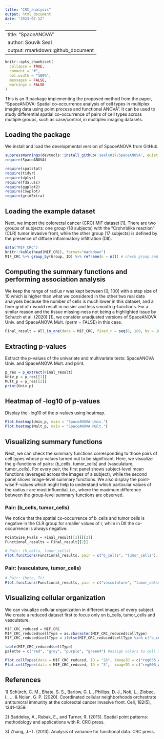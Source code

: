 ```yaml
---
title: "CRC_analysis"
output: html_document
date: "2023-07-12"
---
```

---
title: "SpaceANOVA"
author: Souvik Seal
output: rmarkdown::github_document
---

```r
knitr::opts_chunk$set(
  collapse = TRUE,
  comment = "#",
  out.width = "100%",
  messages = FALSE,
  warnings = FALSE
)
```

This is an R package implementing the proposed method from the paper, "SpaceANOVA: Spatial co-occurrence analysis of cell types in multiplex imaging data using point
process and functional ANOVA". It can be used to study differential spatial co-occurrence of pairs of cell types across multiple groups, such as case/control, in multiplex imaging datasets.

## Loading the package

We install and load the developmental version of SpaceANOVA from GitHub.

```r

suppressWarnings(devtools::install_github('sealx017/SpaceANOVA', quiet = TRUE))
require(SpaceANOVA)

require(spatstat)
require(tidyr)
require(dplyr)
require(fda.usc)
require(ggplot2)
require(cowplot)
require(gridExtra)

```

## Loading the example dataset

Next, we import the colorectal cancer (CRC) MIF dataset [1]. There are two groups of subjects: one group (18 subjects) with the “Crohn’slike reaction” (CLR) tumor invasive front, while the other group (17 subjects) is defined by the presence of diffuse inflammatory infiltration (DII).

```r
data("MIF_CRC")
knitr::kable(head(MIF_CRC), format="markdown")
MIF_CRC %>% group_by(Group, ID) %>% reframe(n = n()) # check group and subject IDs, and respective cell counts (spread across multiple images)

```

## Computing the summary functions and performing association analysis

We keep the range of radius r was kept between [0, 100] with a step size of 10 which is higher than what we considered in the other two real data analyses because the number of cells is much lower in this dataset, and a finer grid of r would result in noisier and less smooth g-functions. For a similar reason and the tissue missing-ness not being a highlighted issue by Schutch et al. (2020) [1], we consider unadjusted
versions of SpaceANOVA Univ. and SpaceANOVA Mult. (perm = FALSE) in this case.

```r

Final_result = All_in_one(data = MIF_CRC, fixed_r = seq(0, 100, by = 10), Summary_function = "g", Hard_ths = 10, perm = FALSE,  cores = 8)

```

## Extracting p-values 

Extract the p-values of the univariate and multivariate tests: SpaceANOVA Univ. and SpaceANOVA Mult. and print.

```r
p_res = p_extract(Final_result)
Univ_p = p_res[[1]]
Mult_p = p_res[[2]]
print(Univ_p)

```

## Heatmap of -log10 of p-values 


Display the -log10 of the p-values using heatmap.

```r
Plot.heatmap(Univ_p, main = "SpaceANOVA Univ.")
Plot.heatmap(Mult_p, main = "SpaceANOVA Mult.")

```

## Visualizing summary functions

Next, we can check the summary functions corresponding to those pairs of cell types whose p-values turned out to be significant. Here, we visualize the g-functions of pairs: (b_cells, tumor_cells) and (vasculature, tumor_cells). For every pair, the first panel shows subject-level mean functions (averaged across the images of a subject), while the second panel shows image-level summary functions. We also display the point-wise F-values which might help to understand which particular values of the radius r are most influential, i.e., where the maximum difference between the group-level summary functions are observed. 

### Pair: (b_cells, tumor_cells)

We notice that the spatial co-occurrence of b_cells and tumor cells is negative in the CLR group for smaller values of r, while in DII the co-occurrence is always negative. 

```r
Pointwise_Fvals = Final_result[[1]][[2]]
Functional_results = Final_result[[2]]

# Pair: (b_cells, tumor_cells)
Plot.functions(Functional_results, pair = c("b_cells", "tumor_cells"), Fvals = Pointwise_Fvals)

```

### Pair: (vasculature, tumor_cells)


```r
# Pair: (beta, Tc)
Plot.functions(Functional_results, pair = c("vasculature", "tumor_cells"), Fvals = Pointwise_Fvals)

```

## Visualizing cellular organization

We can visualize cellular organization in different images of every subject. We create a reduced dataset first to focus only on b_cells, tumor_cells and vasculature.

```r

MIF_CRC_reduced = MIF_CRC
MIF_CRC_reduced$cellType = as.character(MIF_CRC_reduced$cellType)
MIF_CRC_reduced$cellType = ifelse(MIF_CRC_reduced$cellType %in% c("b_cells", "tumor_cells", "vasculature"), MIF_CRC_reduced$cellType, "Others")

table(MIF_CRC_reduced$cellType)
palette = c("red", "grey", "purple", "green4") #assign colors to cell types 

Plot.cellTypes(data = MIF_CRC_reduced, ID = "28", imageID = c("reg055_A", "reg056_A"), palette = palette)
Plot.cellTypes(data = MIF_CRC_reduced, ID = "3",  imageID = c("reg005_A", "reg006_A"), palette = palette)

```


## References

1\) Schürch, C. M., Bhate, S. S., Barlow, G. L., Phillips, D. J., Noti, L., Zlobec, I., ... & Nolan, G. P. (2020). Coordinated cellular neighborhoods orchestrate antitumoral immunity at the colorectal cancer invasive front. Cell, 182(5), 1341-1359.

2\) Baddeley, A., Rubak, E., and Turner, R. (2015). Spatial point patterns: methodology and applications with R. CRC press.

3\) Zhang, J.-T. (2013). Analysis of variance for functional data. CRC press.



